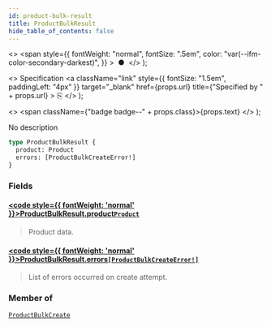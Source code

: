 ```yaml
---
id: product-bulk-result
title: ProductBulkResult
hide_table_of_contents: false
---
```


  <>
    <span
      style={{
        fontWeight: "normal",
        fontSize: ".5em",
        color: "var(--ifm-color-secondary-darkest)",
      }}
    >
      &nbsp;●&nbsp;
    </span>
  </>
);

  <>
    Specification
    <a
      className="link"
      style={{ fontSize: "1.5em", paddingLeft: "4px" }}
      target="\_blank"
      href={props.url}
      title={"Specified by " + props.url}
    >
      ⎘
    </a>
  </>
);

  <>
    <span className={"badge badge--" + props.class}>{props.text}</span>
  </>
);

No description

```graphql
type ProductBulkResult {
  product: Product
  errors: [ProductBulkCreateError!]
}
```

### Fields

#### [<code style={{ fontWeight: 'normal' }}>ProductBulkResult.<b>product</b></code>](#)<Bullet />[`Product`](../../api-reference/objects/product) <Badge class="secondary" text="object"/>

> Product data.

#### [<code style={{ fontWeight: 'normal' }}>ProductBulkResult.<b>errors</b></code>](#)<Bullet />[`[ProductBulkCreateError!]`](../../api-reference/objects/product-bulk-create-error) <Badge class="secondary" text="list"/> <Badge class="secondary" text="object"/>

> List of errors occurred on create attempt.

### Member of

[`ProductBulkCreate`](../../api-reference/objects/product-bulk-create) <Badge class="secondary" text="object"/>
